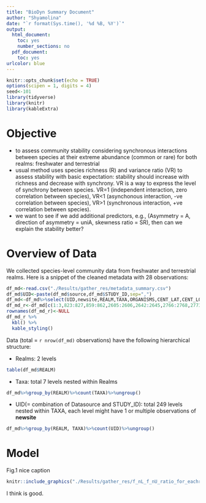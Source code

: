```yaml
---
title: "BioDyn Summary Document"
author: "Shyamolina"
date: "`r format(Sys.time(), '%d %B, %Y')`"
output:
  html_document:
    toc: yes
    number_sections: no
  pdf_document:
    toc: yes
urlcolor: blue
---
```


```r
knitr::opts_chunk$set(echo = TRUE)
options(scipen = 1, digits = 4)
seed<-101
library(tidyverse)
library(knitr)
library(kableExtra)
```

# Objective\label{Objective}
  - to assess community stability considering synchronous interactions between species at their extreme abundance (common or rare) for both realms: freshwater and terrestrial
  - usual method uses species richness (R) and variance ratio (VR) to assess stability with basic expectation: stability should increase with richness and decrease with synchrony. VR is a way to express the level of synchrony between species. VR=1 (independent interaction, zero correlation between species), VR<1 (asynchonous interaction, -ve correlation between species), VR>1 (synchronous interaction, +ve correlation between species).
  - we want to see if we add additional predictors, e.g., (Asymmetry = A, direction of asymmetry = uniA, skewness ratio = SR), then can we explain the stability better?

# Overview of Data\label{OverData}

We collected species-level community data from freshwater and terrestrial realms. Here is a snippet of the cleaned metadata with 28 observations:

```r

df_md<-read.csv("./Results/gather_res/metadata_summary.csv")
df_md$UID<-paste(df_md$source,df_md$STUDY_ID,sep=",")
df_md<-df_md%>%select(UID,newsite,REALM,TAXA,ORGANISMS,CENT_LAT,CENT_LONG,nsp,nyr)
df_md_r<-df_md[c(1:3,823:827,859:862,2605:2606,2642:2645,2766:2768,2773,2774,2788,2789,2790,2862:2863),]
rownames(df_md_r)<-NULL
df_md_r %>%
  kbl() %>%
  kable_styling()
```

Data (total = `r nrow(df_md)` observations) have the following hierarchical structure: 

 - Realms: 2 levels
```r
table(df_md$REALM)
```
 - Taxa: total 7 levels nested within Realms
```r
df_md%>%group_by(REALM)%>%count(TAXA)%>%ungroup()
```
 - UID(= combination of Datasource and STUDY_ID): total 249 levels nested within TAXA, each    level might have 1 or multiple observations of **newsite**
```r
df_md%>%group_by(REALM, TAXA)%>%count(UID)%>%ungroup()
```

# Model\label{Model}

Fig.1 nice caption
```r
knitr::include_graphics("./Results/gather_res/f_nL_f_nU_ratio_for_eachrealm.pdf")
```


I think \ref{OverData} is good.


